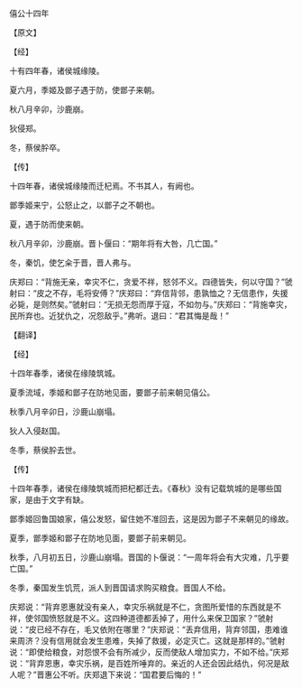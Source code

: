 

僖公十四年

【原文】

【经】

十有四年春，诸侯城缘陵。

夏六月，季姬及鄫子遇于防，使鄫子来朝。

秋八月辛卯，沙鹿崩。

狄侵郑。

冬，蔡侯肸卒。

【传】

十四年春，诸侯城缘陵而迁杞焉。不书其人，有阙也。

鄫季姬来宁，公怒止之，以鄫子之不朝也。

夏，遇于防而使来朝。

秋八月辛卯，沙鹿崩。晋卜偃曰：“期年将有大咎，几亡国。”

冬，秦饥，使乞籴于晋，晋人弗与。

庆郑曰：“背施无亲，幸灾不仁，贪爱不祥，怒邻不义。四德皆失，何以守国？”虢射曰：“皮之不存，毛将安傅？”庆郑曰：“弃信背邻，患孰恤之？无信患作，失援必毙，是则然矣。”虢射曰：“无损无怨而厚于寇，不如勿与。”庆郑曰：“背施幸灾，民所弃也。近犹仇之，况怨敌乎。”弗听。退曰：“君其悔是哉！”

【翻译】

【经】

十四年春季，诸侯在缘陵筑城。

夏季流域，季姬和鄫子在防地见面，要鄫子前来朝见僖公。

秋季八月辛卯日，沙鹿山崩塌。

狄人入侵赵国。

冬季，蔡侯肸去世。

【传】

十四年春季，诸侯在缘陵筑城而把杞都迁去。《春秋》没有记载筑城的是哪些国家，是由于文字有缺。

鄫季姬回鲁国娘家，僖公发怒，留住她不准回去，这是因为鄫子不来朝见的缘故。

夏季，鄫季姬和鄫子在防地见面，要鄫子前来朝见。

秋季，八月初五日，沙鹿山崩塌。晋国的卜偃说：“一周年将会有大灾难，几乎要亡国。”

冬季，秦国发生饥荒，派人到晋国请求购买粮食。晋国人不给。

庆郑说：“背弃恩惠就没有亲人，幸灾乐祸就是不仁，贪图所爱惜的东西就是不祥，使邻国愤怒就是不义。这四种道德都丢掉了，用什么来保卫国家？”虢射说：“皮已经不存在，毛又依附在哪里？”庆郑说：“丢弃信用，背弃邻国，患难谁来周济？没有信用就会发生患难，失掉了救援，必定灭亡。这就是那样的。”虢射说：“即使给粮食，对怨恨不会有所减少，反而使敌人增加实力，不如不给。”庆郑说：“背弃恩惠，幸灾乐祸，是百姓所唾弃的。亲近的人还会因此结仇，何况是敌人呢？”晋惠公不听。庆郑退下来说：“国君要后悔的！”

